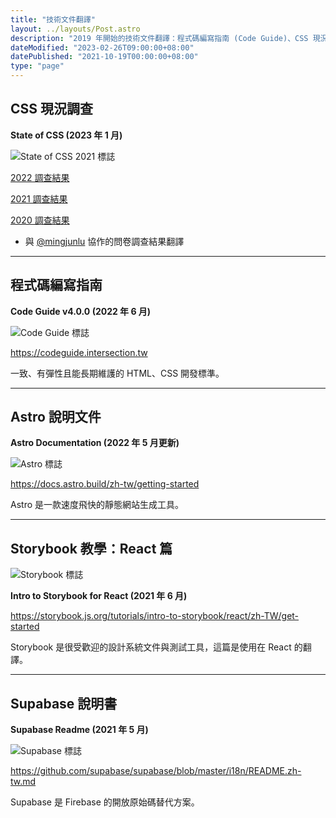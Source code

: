 ```yaml
---
title: "技術文件翻譯"
layout: ../layouts/Post.astro
description: "2019 年開始的技術文件翻譯：程式碼編寫指南 (Code Guide)、CSS 現況調查 (2019-2022)、Astro 說明文件、Storybook 教學與 Supabase 說明書。"
dateModified: "2023-02-26T09:00:00+08:00"
datePublished: "2021-10-19T00:00:00+08:00"
type: "page"
---
```

## CSS 現況調查

**State of CSS (2023 年 1 月)**

![State of CSS 2021 標誌](/images/translations/stateofcss.webp)

[2022 調查結果](https://2022.stateofcss.com/zh-Hant)

[2021 調查結果](https://2021.stateofcss.com/zh-Hant)

[2020 調查結果](https://2020.stateofcss.com/zh-Hant)

- 與 [@mingjunlu](https://github.com/mingjunlu) 協作的問卷調查結果翻譯

---

## 程式碼編寫指南

**Code Guide v4.0.0 (2022 年 6 月)**

![Code Guide 標誌](/images/translations/codeguide.webp)

https://codeguide.intersection.tw

一致、有彈性且能長期維護的 HTML、CSS 開發標準。

---

## Astro 說明文件

**Astro Documentation (2022 年 5 月更新)**

![Astro 標誌](/images/translations/astro.webp)

https://docs.astro.build/zh-tw/getting-started

Astro 是一款速度飛快的靜態網站生成工具。

---

## Storybook 教學：React 篇

![Storybook 標誌](/images/translations/storybook.webp)

**Intro to Storybook for React (2021 年 6 月)**

https://storybook.js.org/tutorials/intro-to-storybook/react/zh-TW/get-started

Storybook 是很受歡迎的設計系統文件與測試工具，這篇是使用在 React 的翻譯。

---

## Supabase 說明書

**Supabase Readme (2021 年 5 月)**

![Supabase 標誌](/images/translations/supabase.webp)

https://github.com/supabase/supabase/blob/master/i18n/README.zh-tw.md

Supabase 是 Firebase 的開放原始碼替代方案。

